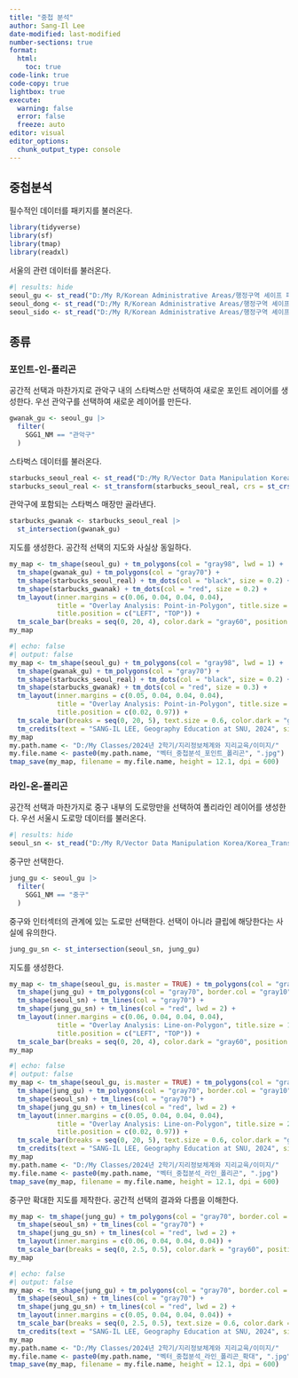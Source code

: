 ```yaml
---
title: "중첩 분석"
author: Sang-Il Lee
date-modified: last-modified
number-sections: true
format: 
  html: 
    toc: true
code-link: true
code-copy: true
lightbox: true
execute: 
  warning: false
  error: false
  freeze: auto
editor: visual
editor_options: 
  chunk_output_type: console
---
```


## 중첩분석

필수적인 데이터를 패키지를 불러온다.

```r
library(tidyverse)
library(sf)
library(tmap)
library(readxl)
```

서울의 관련 데이터를 불러온다.

```r
#| results: hide
seoul_gu <- st_read("D:/My R/Korean Administrative Areas/행정구역 셰이프 파일/2 Original Cleaning/2023_2Q/SEOUL_GU_2023_2Q.shp", options = "ENCODING=CP949")
seoul_dong <- st_read("D:/My R/Korean Administrative Areas/행정구역 셰이프 파일/2 Original Cleaning/2023_2Q/SEOUL_EMD_2023_2Q.shp", options = "ENCODING=CP949")
seoul_sido <- st_read("D:/My R/Korean Administrative Areas/행정구역 셰이프 파일/2 Original Cleaning/2023_2Q/SEOUL_SIDO_2023_2Q.shp", options = "ENCODING=CP949")
```

## 종류

### 포인트-인-폴리곤

공간적 선택과 마찬가지로 관악구 내의 스타벅스만 선택하여 새로운 포인트 레이어를 생성한다. 우선 관악구를 선택하여 새로운 레이어를 만든다.

```r
gwanak_gu <- seoul_gu |> 
  filter(
    SGG1_NM == "관악구"
  )
```

스타벅스 데이터를 불러온다.

```r
starbucks_seoul_real <- st_read("D:/My R/Vector Data Manipulation Korea/starbucks_seoul.shp", options = "ENCODING=CP949")
starbucks_seoul_real <- st_transform(starbucks_seoul_real, crs = st_crs(seoul_sido))
```

관악구에 포함되는 스타벅스 매장만 골라낸다.

```r
starbucks_gwanak <- starbucks_seoul_real |> 
  st_intersection(gwanak_gu)
```

지도를 생성한다. 공간적 선택의 지도와 사실상 동일하다.

```r
my_map <- tm_shape(seoul_gu) + tm_polygons(col = "gray98", lwd = 1) +
  tm_shape(gwanak_gu) + tm_polygons(col = "gray70") +
  tm_shape(starbucks_seoul_real) + tm_dots(col = "black", size = 0.2) +
  tm_shape(starbucks_gwanak) + tm_dots(col = "red", size = 0.2) +
  tm_layout(inner.margins = c(0.06, 0.04, 0.04, 0.04), 
            title = "Overlay Analysis: Point-in-Polygon", title.size = 1, 
            title.position = c("LEFT", "TOP")) + 
  tm_scale_bar(breaks = seq(0, 20, 4), color.dark = "gray60", position = c(0.03, 0.01))
my_map
```

```r
#| echo: false
#| output: false
my_map <- tm_shape(seoul_gu) + tm_polygons(col = "gray98", lwd = 1) +
  tm_shape(gwanak_gu) + tm_polygons(col = "gray70") +
  tm_shape(starbucks_seoul_real) + tm_dots(col = "black", size = 0.2) +
  tm_shape(starbucks_gwanak) + tm_dots(col = "red", size = 0.3) +
  tm_layout(inner.margins = c(0.05, 0.04, 0.04, 0.04), 
            title = "Overlay Analysis: Point-in-Polygon", title.size = 2,
            title.position = c(0.02, 0.97)) +  
  tm_scale_bar(breaks = seq(0, 20, 5), text.size = 0.6, color.dark = "gray60", position = c(0.03, 0.01)) +
  tm_credits(text = "SANG-IL LEE, Geography Education at SNU, 2024", size = 0.8, position = c(0.76, 0.01))
my_map 
my.path.name <- "D:/My Classes/2024년 2학기/지리정보체계와 지리교육/이미지/"
my.file.name <- paste0(my.path.name, "벡터_중첩분석_포인트_폴리곤", ".jpg")
tmap_save(my_map, filename = my.file.name, height = 12.1, dpi = 600) 
```

### 라인-온-폴리곤

공간적 선택과 마찬가지로 중구 내부의 도로망만을 선택하여 폴리라인 레이어를 생성한다. 우선 서울시 도로망 데이터를 불러온다.

```r
#| results: hide
seoul_sn <- st_read("D:/My R/Vector Data Manipulation Korea/Korea_Transport_Database/seoul_link.shp", options = "ENCODING=CP949")
```

중구만 선택한다.

```r
jung_gu <- seoul_gu |> 
  filter(
    SGG1_NM == "중구"
  )
```

중구와 인터섹터의 관계에 있는 도로만 선택한다. 선택이 아니라 클립에 해당한다는 사실에 유의한다.

```r
jung_gu_sn <- st_intersection(seoul_sn, jung_gu)
```

지도를 생성한다.

```r
my_map <- tm_shape(seoul_gu, is.master = TRUE) + tm_polygons(col = "gray98", border.col = "gray10", lwd = 2) +
  tm_shape(jung_gu) + tm_polygons(col = "gray70", border.col = "gray10", lwd = 2) +
  tm_shape(seoul_sn) + tm_lines(col = "gray70") +
  tm_shape(jung_gu_sn) + tm_lines(col = "red", lwd = 2) +
  tm_layout(inner.margins = c(0.06, 0.04, 0.04, 0.04), 
            title = "Overlay Analysis: Line-on-Polygon", title.size = 1, 
            title.position = c("LEFT", "TOP")) + 
  tm_scale_bar(breaks = seq(0, 20, 4), color.dark = "gray60", position = c(0.03, 0.01))
my_map
```

```r
#| echo: false
#| output: false
my_map <- tm_shape(seoul_gu, is.master = TRUE) + tm_polygons(col = "gray98", border.col = "gray10", lwd = 2) +
  tm_shape(jung_gu) + tm_polygons(col = "gray70", border.col = "gray10", lwd = 2) +
  tm_shape(seoul_sn) + tm_lines(col = "gray70") +
  tm_shape(jung_gu_sn) + tm_lines(col = "red", lwd = 2) +
  tm_layout(inner.margins = c(0.05, 0.04, 0.04, 0.04), 
            title = "Overlay Analysis: Line-on-Polygon", title.size = 2,
            title.position = c(0.02, 0.97)) +
  tm_scale_bar(breaks = seq(0, 20, 5), text.size = 0.6, color.dark = "gray60", position = c(0.03, 0.01)) +
  tm_credits(text = "SANG-IL LEE, Geography Education at SNU, 2024", size = 0.8, position = c(0.76, 0.01))
my_map 
my.path.name <- "D:/My Classes/2024년 2학기/지리정보체계와 지리교육/이미지/"
my.file.name <- paste0(my.path.name, "벡터_중첩분석_라인_폴리곤", ".jpg")
tmap_save(my_map, filename = my.file.name, height = 12.1, dpi = 600) 
```

중구만 확대한 지도를 제작한다. 공간적 선택의 결과와 다름을 이해한다.

```r
my_map <- tm_shape(jung_gu) + tm_polygons(col = "gray70", border.col = "gray10", lwd = 2) +
  tm_shape(seoul_sn) + tm_lines(col = "gray70") +
  tm_shape(jung_gu_sn) + tm_lines(col = "red", lwd = 2) +
  tm_layout(inner.margins = c(0.06, 0.04, 0.04, 0.04)) + 
  tm_scale_bar(breaks = seq(0, 2.5, 0.5), color.dark = "gray60", position = c(0.03, 0.01))
my_map
```

```r
#| echo: false
#| output: false
my_map <- tm_shape(jung_gu) + tm_polygons(col = "gray70", border.col = "gray10", lwd = 2) +
  tm_shape(seoul_sn) + tm_lines(col = "gray70") +
  tm_shape(jung_gu_sn) + tm_lines(col = "red", lwd = 2) +  
  tm_layout(inner.margins = c(0.05, 0.04, 0.04, 0.04)) + 
  tm_scale_bar(breaks = seq(0, 2.5, 0.5), text.size = 0.6, color.dark = "gray60", position = c(0.03, 0.01)) +
  tm_credits(text = "SANG-IL LEE, Geography Education at SNU, 2024", size = 0.8, position = c(0.84, 0.01))
my_map 
my.path.name <- "D:/My Classes/2024년 2학기/지리정보체계와 지리교육/이미지/"
my.file.name <- paste0(my.path.name, "벡터_중첩분석_라인_폴리곤_확대", ".jpg")
tmap_save(my_map, filename = my.file.name, height = 12.1, dpi = 600) 
```
